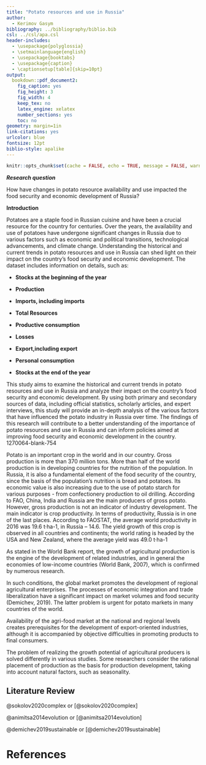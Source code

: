 ```yaml
---
title: "Potato resources and use in Russia"
author: 
  - Kerimov Gasym 
bibliography: ../bibliography/biblio.bib
csl: ../csl/apa.csl
header-includes:
  - \usepackage{polyglossia}
  - \setmainlanguage{english}
  - \usepackage{booktabs}
  - \usepackage{caption} 
  - \captionsetup[table]{skip=10pt}
output:
  bookdown::pdf_document2:
    fig_caption: yes
    fig_height: 3
    fig_width: 4
    keep_tex: no
    latex_engine: xelatex
    number_sections: yes
    toc: no
geometry: margin=1in
link-citations: yes
urlcolor: blue
fontsize: 12pt
biblio-style: apalike
---
```

```r
knitr::opts_chunk$set(cache = FALSE, echo = TRUE, message = FALSE, warning = FALSE)
```

<!-- ======================================================================= -->
<!-- ============================== FOOTNOTES ============================== -->
<!-- ======================================================================= -->
[^1]: 20080725

***Research question ***

How have changes in potato resource availability and use impacted the food security and economic development of Russia?

**Introduction**

Potatoes are a staple food in Russian cuisine and have been a crucial resource for the country for centuries. Over the years, the availability and use of potatoes have undergone significant changes in Russia due to various factors such as economic and political transitions, technological advancements, and climate change. Understanding the historical and current trends in potato resources and use in Russia can shed light on their impact on the country's food security and economic development. The dataset includes information on  details, such as:

- **Stocks at the beginning of the year**

- **Production**

- **Imports, including imports**    

- **Total Resources**

- **Productive consumption**

- **Losses**

- **Export,including export**

- **Personal consumption **

- **Stocks at the end of the year **

This study aims to examine the historical and current trends in potato resources and use in Russia and analyze their impact on the country's food security and economic development. By using both primary and secondary sources of data, including official statistics, scholarly articles, and expert interviews, this study will provide an in-depth analysis of the various factors that have influenced the potato industry in Russia over time. The findings of this research will contribute to a better understanding of the importance of potato resources and use in Russia and can inform policies aimed at improving food security and economic development in the country.
1270064-blank-754

Potato is an important crop in the world and in our country. Gross production is more than 370 million tons. More than half of the world production is in developing countries for the
nutrition of the population. In Russia, it is also a fundamental element of the food security of the country, since the basis of the population’s nutrition is bread and potatoes. Its economic value is also increasing due to the use of potato starch for various purposes - from confectionery production to
oil drilling.
According to FAO, China, India and Russia are the main producers of gross potato. However, gross production is not an indicator of industry development. The main indicator is crop productivity. In terms of productivity, Russia is in one of the last places. According to FAOSTAT, the average
world productivity in 2016 was 19.6 t·ha-1, in Russia – 14.6. The yield growth of this crop is observed in all countries and continents; the world rating is headed by the USA and New Zealand, where the average yield was 49.0 t·ha-1

As stated in the World Bank report, the growth of agricultural production is the engine of the development of related industries, and in general the economies of low-income countries (World Bank, 2007), which is confirmed by numerous research.

In such conditions, the global market promotes the development of regional agricultural enterprises. The processes of economic integration and trade liberalization have a significant impact on market volumes and food security (Demichev, 2019). The latter problem is urgent for potato markets in many countries of the world.

Availability of the agri-food market at the national and regional levels creates prerequisites for the development of export-oriented industries, although it is accompanied by objective difficulties in promoting products to final consumers.

The problem of realizing the growth potential of agricultural producers is solved differently in various studies. Some researchers consider the rational placement of production as the basis for production development, taking into account natural factors, such as seasonality.


## Literature Review

@sokolov2020complex or [@sokolov2020complex]

@animitsa2014evolution or [@animitsa2014evolution]


@demichev2019sustainable or [@demichev2019sustainable]

\newpage
# References {#references}
<div id="refs"></div>


